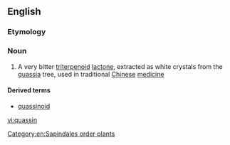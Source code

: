 ==English==

===Etymology===
{{suffix|quassia|in|lang=en}}

===Noun===
{{wikipedia}}
{{en-noun|~}}

# {{context|organic compound|lang=en}} A very bitter [[triterpenoid]] [[lactone]], extracted as white crystals from the [[quassia]] tree, used in traditional [[Chinese]] [[medicine]]

====Derived terms====
*[[quassinoid]]

[[Category:en:Sapindales order plants]]

[[vi:quassin]]